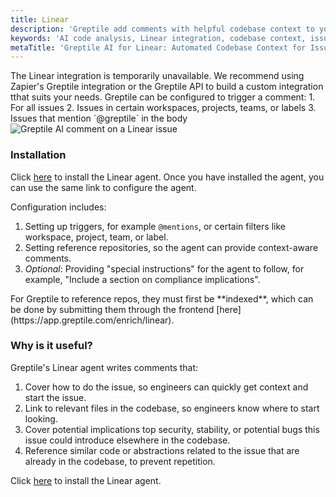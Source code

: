 ```yaml
---
title: Linear
description: 'Greptile add comments with helpful codebase context to your Linear Issues'
keywords: 'AI code analysis, Linear integration, codebase context, issue management, developer productivity, automated code insights'
metaTitle: 'Greptile AI for Linear: Automated Codebase Context for Issues'
---
```

<Note>
The Linear integration is temporarily unavailable. We recommend using Zapier's Greptile integration or the Greptile API to build a custom integration tthat suits your needs.
</Note>
Greptile can be configured to trigger a comment:
1. For all issues
2. Issues in certain workspaces, projects, teams, or labels
3. Issues that mention `@greptile` in the body

<Frame>
    <img src="/images/linearbot.png" alt="Greptile AI comment on a Linear issue" />
</Frame>

### Installation

Click [here](https://app.greptile.com/enrich/linear) to install the Linear agent. Once you have installed the agent, you can use the same link to configure the agent. 

Configuration includes:
1. Setting up triggers, for example `@mentions`, or certain filters like workspace, project, team, or label.
2. Setting reference repositories, so the agent can provide context-aware comments.
3. *Optional*: Providing "special instructions" for the agent to follow, for example, "Include a section on compliance implications".

<Note>
For Greptile to reference repos, they must first be **indexed**, which can be done by submitting them through the frontend [here](https://app.greptile.com/enrich/linear). 
</Note>

### Why is it useful?

Greptile's Linear agent writes comments that:

1. Cover how to do the issue, so engineers can quickly get context and start the issue. 
2. Link to relevant files in the codebase, so engineers know where to start looking.
3. Cover potential implications top security, stability, or potential bugs this issue could introduce elsewhere in the codebase. 
4. Reference similar code or abstractions related to the issue that are already in the codebase, to prevent repetition. 


Click [here](https://app.greptile.com/enrich/linear) to install the Linear agent.